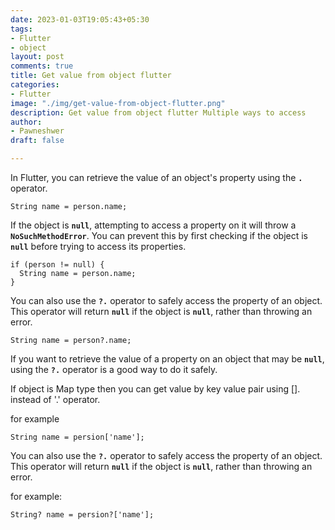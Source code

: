 ```yaml
---
date: 2023-01-03T19:05:43+05:30
tags:
- Flutter
- object
layout: post
comments: true
title: Get value from object flutter
categories:
- Flutter
image: "./img/get-value-from-object-flutter.png"
description: Get value from object flutter Multiple ways to access
author:
- Pawneshwer
draft: false

---
```

In Flutter, you can retrieve the value of an object's property using the **`.`** operator.

    String name = person.name;

If the object is **`null`**, attempting to access a property on it will throw a **`NoSuchMethodError`**. You can prevent this by first checking if the object is **`null`** before trying to access its properties.

    if (person != null) {
      String name = person.name;
    }

You can also use the **`?.`** operator to safely access the property of an object. This operator will return **`null`** if the object is **`null`**, rather than throwing an error.

    String name = person?.name;

If you want to retrieve the value of a property on an object that may be **`null`**, using the **`?.`** operator is a good way to do it safely.

If object is Map type then you can get value by key value pair using \[\]. instead of '.' operator.

for example

    String name = persion['name'];

You can also use the **`?.`** operator to safely access the property of an object. This operator will return **`null`** if the object is **`null`**, rather than throwing an error.

for example:

    String? name = persion?['name'];